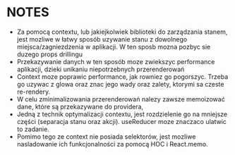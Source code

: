 # NOTES

- Za pomocą contextu, lub jakiejkolwiek biblioteki do zarządzania stanem, jest mozliwe w łatwy sposób uzywanie stanu z dowolnego miejsca/zagniezdzenia w aplikacji. W ten sposb mozna pozbyc sie duzego props drillingu
- Przekazywanie danych w ten sposób moze zwiekszyc performance aplikacji, dzieki unikaniu niepotrzebnych przerenderowań
- Context moze poprawic performance, jak rowniez go pogorszyc. Trzeba go uzywac z glowa oraz znac jego wady oraz zalety, ktorymi sa czeste re-rendery.
- W celu zminimalizowania przerenderowań nalezy zawsze memoizować dane, które są przekazywane do providera,
- Jedną z technik optymalizacji contextu, jest rozdzielenie go na mniejsze części (separacja stanu oraz akcji). useReducer moze znaczaco ulatwic to zadanie.
- Pomimo tego ze context nie posiada selektorów, jest mozliwe nasladowanie ich funkcjonalności za pomocą HOC i React.memo.
